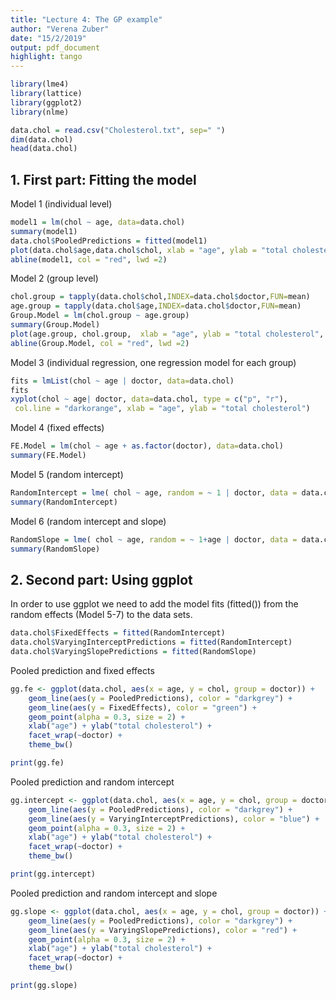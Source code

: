 ```yaml
---
title: "Lecture 4: The GP example"
author: "Verena Zuber"
date: "15/2/2019"
output: pdf_document
highlight: tango
---
```




```r
library(lme4)
library(lattice)
library(ggplot2)
library(nlme)
```
 


```r
data.chol = read.csv("Cholesterol.txt", sep=" ")
dim(data.chol)
head(data.chol)
```
 


## 1. First part: Fitting the model





Model 1 (individual level)
```r
model1 = lm(chol ~ age, data=data.chol)summary(model1)
data.chol$PooledPredictions = fitted(model1)
plot(data.chol$age,data.chol$chol, xlab = "age", ylab = "total cholesterol", cex = 1.2)
abline(model1, col = "red", lwd =2)
```


Model 2 (group level)
```r
chol.group = tapply(data.chol$chol,INDEX=data.chol$doctor,FUN=mean)age.group = tapply(data.chol$age,INDEX=data.chol$doctor,FUN=mean)
Group.Model = lm(chol.group ~ age.group)summary(Group.Model)
plot(age.group, chol.group,  xlab = "age", ylab = "total cholesterol", cex = 1.2)
abline(Group.Model, col = "red", lwd =2)
```




Model 3 (individual regression, one regression model for each group)
```r
fits = lmList(chol ~ age | doctor, data=data.chol)
fits
xyplot(chol ~ age| doctor, data=data.chol, type = c("p", "r"), 
 col.line = "darkorange", xlab = "age", ylab = "total cholesterol")
```




Model 4 (fixed effects)
```r
FE.Model = lm(chol ~ age + as.factor(doctor), data=data.chol)
summary(FE.Model)
```




Model 5 (random intercept)

```r
RandomIntercept = lme( chol ~ age, random = ~ 1 | doctor, data = data.chol )
summary(RandomIntercept)
```



Model 6 (random intercept and slope)

```r
RandomSlope = lme( chol ~ age, random = ~ 1+age | doctor, data = data.chol )
summary(RandomSlope)
```







## 2. Second part: Using ggplot 




In order to use ggplot we need to add the model fits (fitted()) from the random effects (Model 5-7) to the data sets.

```r
data.chol$FixedEffects = fitted(RandomIntercept)
data.chol$VaryingInterceptPredictions = fitted(RandomIntercept)
data.chol$VaryingSlopePredictions = fitted(RandomSlope)
```


Pooled prediction and fixed effects 
```r
gg.fe <- ggplot(data.chol, aes(x = age, y = chol, group = doctor)) +
    geom_line(aes(y = PooledPredictions), color = "darkgrey") +
    geom_line(aes(y = FixedEffects), color = "green") +
    geom_point(alpha = 0.3, size = 2) +
    xlab("age") + ylab("total cholesterol") +
    facet_wrap(~doctor) +
    theme_bw()

print(gg.fe)
```


Pooled prediction and random intercept

```r
gg.intercept <- ggplot(data.chol, aes(x = age, y = chol, group = doctor)) +
    geom_line(aes(y = PooledPredictions), color = "darkgrey") +
    geom_line(aes(y = VaryingInterceptPredictions), color = "blue") +
    geom_point(alpha = 0.3, size = 2) +
    xlab("age") + ylab("total cholesterol") +
    facet_wrap(~doctor) +
    theme_bw()

print(gg.intercept)
```


Pooled prediction and random intercept and slope




```r
gg.slope <- ggplot(data.chol, aes(x = age, y = chol, group = doctor)) +
    geom_line(aes(y = PooledPredictions), color = "darkgrey") +
    geom_line(aes(y = VaryingSlopePredictions), color = "red") +
    geom_point(alpha = 0.3, size = 2) +
    xlab("age") + ylab("total cholesterol") +
    facet_wrap(~doctor) +
    theme_bw()

print(gg.slope)
```









<!--
require(knitr)
require(markdown)
require(rmarkdown)
render("lecture4_GP_example.Rmd")
-->






